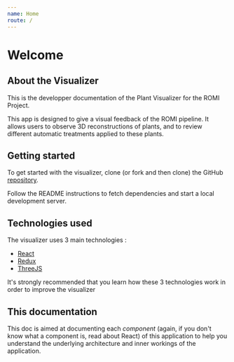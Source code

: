 ```yaml
---
name: Home
route: /
---
```


# Welcome

## About the Visualizer

This is the developper documentation of the Plant Visualizer for the ROMI 
Project.

This app is designed to give a visual feedback of the ROMI pipeline. It allows 
users to observe 3D reconstructions of plants, and to review different 
automatic treatments applied to these plants.

## Getting started

To get started with the visualizer, clone (or fork and then clone) the 
GitHub [repository](https://github.com/romi/3d-plantviewer).

Follow the README instructions to fetch dependencies and start a local 
development server.

## Technologies used

The visualizer uses 3 main technologies :

- [React](https://reactjs.org/)
- [Redux](https://redux.js.org/)
- [ThreeJS](https://threejs.org/)

It's strongly recommended that you learn how these 3 technologies work in order 
to improve the visualizer

## This documentation

This doc is aimed at documenting each *component* (again, if you don't know 
what a component is, read about React) of this application to help you 
understand the underlying architecture and inner workings of the application.
